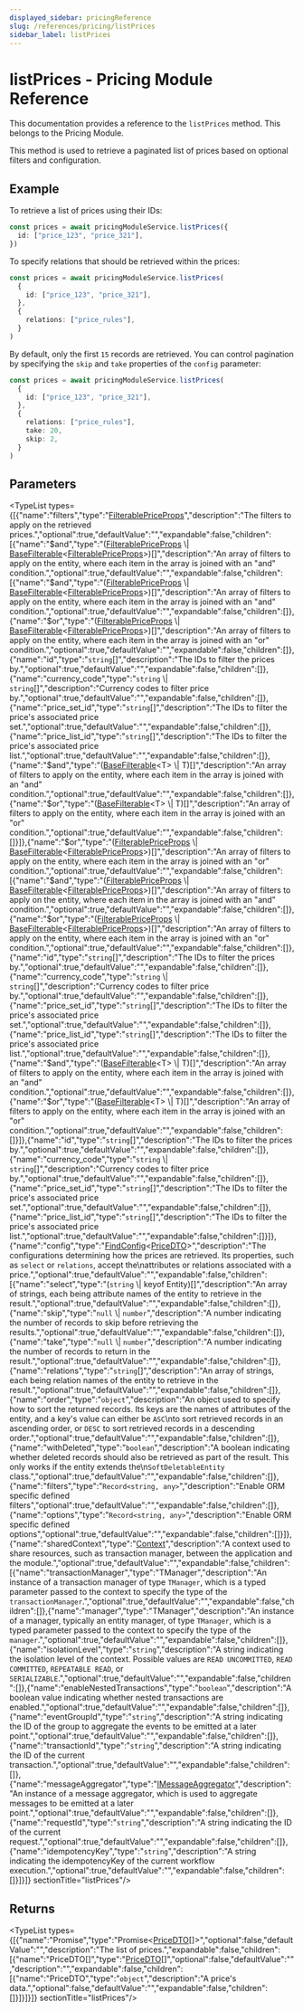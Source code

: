 ```yaml
---
displayed_sidebar: pricingReference
slug: /references/pricing/listPrices
sidebar_label: listPrices
---
```



# listPrices - Pricing Module Reference

This documentation provides a reference to the `listPrices` method. This belongs to the Pricing Module.

This method is used to retrieve a paginated list of prices based on optional filters and configuration.

## Example

To retrieve a list of prices using their IDs:

```ts
const prices = await pricingModuleService.listPrices({
  id: ["price_123", "price_321"],
})
```

To specify relations that should be retrieved within the prices:

```ts
const prices = await pricingModuleService.listPrices(
  {
    id: ["price_123", "price_321"],
  },
  {
    relations: ["price_rules"],
  }
)
```

By default, only the first `15` records are retrieved. You can control pagination by specifying the `skip` and `take` properties of the `config` parameter:

```ts
const prices = await pricingModuleService.listPrices(
  {
    id: ["price_123", "price_321"],
  },
  {
    relations: ["price_rules"],
    take: 20,
    skip: 2,
  }
)
```

## Parameters

<TypeList types={[{"name":"filters","type":"[FilterablePriceProps](../../../interfaces/pricing.FilterablePriceProps/page.mdx)","description":"The filters to apply on the retrieved prices.","optional":true,"defaultValue":"","expandable":false,"children":[{"name":"$and","type":"([FilterablePriceProps](../../../interfaces/pricing.FilterablePriceProps/page.mdx) \\| [BaseFilterable](../../../interfaces/pricing.BaseFilterable/page.mdx)&#60;[FilterablePriceProps](../../../interfaces/pricing.FilterablePriceProps/page.mdx)&#62;)[]","description":"An array of filters to apply on the entity, where each item in the array is joined with an \"and\" condition.","optional":true,"defaultValue":"","expandable":false,"children":[{"name":"$and","type":"([FilterablePriceProps](../../../interfaces/pricing.FilterablePriceProps/page.mdx) \\| [BaseFilterable](../../../interfaces/pricing.BaseFilterable/page.mdx)&#60;[FilterablePriceProps](../../../interfaces/pricing.FilterablePriceProps/page.mdx)&#62;)[]","description":"An array of filters to apply on the entity, where each item in the array is joined with an \"and\" condition.","optional":true,"defaultValue":"","expandable":false,"children":[]},{"name":"$or","type":"([FilterablePriceProps](../../../interfaces/pricing.FilterablePriceProps/page.mdx) \\| [BaseFilterable](../../../interfaces/pricing.BaseFilterable/page.mdx)&#60;[FilterablePriceProps](../../../interfaces/pricing.FilterablePriceProps/page.mdx)&#62;)[]","description":"An array of filters to apply on the entity, where each item in the array is joined with an \"or\" condition.","optional":true,"defaultValue":"","expandable":false,"children":[]},{"name":"id","type":"`string`[]","description":"The IDs to filter the prices by.","optional":true,"defaultValue":"","expandable":false,"children":[]},{"name":"currency_code","type":"`string` \\| `string`[]","description":"Currency codes to filter price by.","optional":true,"defaultValue":"","expandable":false,"children":[]},{"name":"price_set_id","type":"`string`[]","description":"The IDs to filter the price's associated price set.","optional":true,"defaultValue":"","expandable":false,"children":[]},{"name":"price_list_id","type":"`string`[]","description":"The IDs to filter the price's associated price list.","optional":true,"defaultValue":"","expandable":false,"children":[]},{"name":"$and","type":"([BaseFilterable](../../../interfaces/pricing.BaseFilterable/page.mdx)&#60;T&#62; \\| T)[]","description":"An array of filters to apply on the entity, where each item in the array is joined with an \"and\" condition.","optional":true,"defaultValue":"","expandable":false,"children":[]},{"name":"$or","type":"([BaseFilterable](../../../interfaces/pricing.BaseFilterable/page.mdx)&#60;T&#62; \\| T)[]","description":"An array of filters to apply on the entity, where each item in the array is joined with an \"or\" condition.","optional":true,"defaultValue":"","expandable":false,"children":[]}]},{"name":"$or","type":"([FilterablePriceProps](../../../interfaces/pricing.FilterablePriceProps/page.mdx) \\| [BaseFilterable](../../../interfaces/pricing.BaseFilterable/page.mdx)&#60;[FilterablePriceProps](../../../interfaces/pricing.FilterablePriceProps/page.mdx)&#62;)[]","description":"An array of filters to apply on the entity, where each item in the array is joined with an \"or\" condition.","optional":true,"defaultValue":"","expandable":false,"children":[{"name":"$and","type":"([FilterablePriceProps](../../../interfaces/pricing.FilterablePriceProps/page.mdx) \\| [BaseFilterable](../../../interfaces/pricing.BaseFilterable/page.mdx)&#60;[FilterablePriceProps](../../../interfaces/pricing.FilterablePriceProps/page.mdx)&#62;)[]","description":"An array of filters to apply on the entity, where each item in the array is joined with an \"and\" condition.","optional":true,"defaultValue":"","expandable":false,"children":[]},{"name":"$or","type":"([FilterablePriceProps](../../../interfaces/pricing.FilterablePriceProps/page.mdx) \\| [BaseFilterable](../../../interfaces/pricing.BaseFilterable/page.mdx)&#60;[FilterablePriceProps](../../../interfaces/pricing.FilterablePriceProps/page.mdx)&#62;)[]","description":"An array of filters to apply on the entity, where each item in the array is joined with an \"or\" condition.","optional":true,"defaultValue":"","expandable":false,"children":[]},{"name":"id","type":"`string`[]","description":"The IDs to filter the prices by.","optional":true,"defaultValue":"","expandable":false,"children":[]},{"name":"currency_code","type":"`string` \\| `string`[]","description":"Currency codes to filter price by.","optional":true,"defaultValue":"","expandable":false,"children":[]},{"name":"price_set_id","type":"`string`[]","description":"The IDs to filter the price's associated price set.","optional":true,"defaultValue":"","expandable":false,"children":[]},{"name":"price_list_id","type":"`string`[]","description":"The IDs to filter the price's associated price list.","optional":true,"defaultValue":"","expandable":false,"children":[]},{"name":"$and","type":"([BaseFilterable](../../../interfaces/pricing.BaseFilterable/page.mdx)&#60;T&#62; \\| T)[]","description":"An array of filters to apply on the entity, where each item in the array is joined with an \"and\" condition.","optional":true,"defaultValue":"","expandable":false,"children":[]},{"name":"$or","type":"([BaseFilterable](../../../interfaces/pricing.BaseFilterable/page.mdx)&#60;T&#62; \\| T)[]","description":"An array of filters to apply on the entity, where each item in the array is joined with an \"or\" condition.","optional":true,"defaultValue":"","expandable":false,"children":[]}]},{"name":"id","type":"`string`[]","description":"The IDs to filter the prices by.","optional":true,"defaultValue":"","expandable":false,"children":[]},{"name":"currency_code","type":"`string` \\| `string`[]","description":"Currency codes to filter price by.","optional":true,"defaultValue":"","expandable":false,"children":[]},{"name":"price_set_id","type":"`string`[]","description":"The IDs to filter the price's associated price set.","optional":true,"defaultValue":"","expandable":false,"children":[]},{"name":"price_list_id","type":"`string`[]","description":"The IDs to filter the price's associated price list.","optional":true,"defaultValue":"","expandable":false,"children":[]}]},{"name":"config","type":"[FindConfig](../../../interfaces/pricing.FindConfig/page.mdx)&#60;[PriceDTO](../../../interfaces/pricing.PriceDTO/page.mdx)&#62;","description":"The configurations determining how the prices are retrieved. Its properties, such as `select` or `relations`, accept the\nattributes or relations associated with a price.","optional":true,"defaultValue":"","expandable":false,"children":[{"name":"select","type":"(`string` \\| keyof Entity)[]","description":"An array of strings, each being attribute names of the entity to retrieve in the result.","optional":true,"defaultValue":"","expandable":false,"children":[]},{"name":"skip","type":"`null` \\| `number`","description":"A number indicating the number of records to skip before retrieving the results.","optional":true,"defaultValue":"","expandable":false,"children":[]},{"name":"take","type":"`null` \\| `number`","description":"A number indicating the number of records to return in the result.","optional":true,"defaultValue":"","expandable":false,"children":[]},{"name":"relations","type":"`string`[]","description":"An array of strings, each being relation names of the entity to retrieve in the result.","optional":true,"defaultValue":"","expandable":false,"children":[]},{"name":"order","type":"`object`","description":"An object used to specify how to sort the returned records. Its keys are the names of attributes of the entity, and a key's value can either be `ASC`\nto sort retrieved records in an ascending order, or `DESC` to sort retrieved records in a descending order.","optional":true,"defaultValue":"","expandable":false,"children":[]},{"name":"withDeleted","type":"`boolean`","description":"A boolean indicating whether deleted records should also be retrieved as part of the result. This only works if the entity extends the\n`SoftDeletableEntity` class.","optional":true,"defaultValue":"","expandable":false,"children":[]},{"name":"filters","type":"`Record<string, any>`","description":"Enable ORM specific defined filters","optional":true,"defaultValue":"","expandable":false,"children":[]},{"name":"options","type":"`Record<string, any>`","description":"Enable ORM specific defined options","optional":true,"defaultValue":"","expandable":false,"children":[]}]},{"name":"sharedContext","type":"[Context](../../../interfaces/pricing.Context/page.mdx)","description":"A context used to share resources, such as transaction manager, between the application and the module.","optional":true,"defaultValue":"","expandable":false,"children":[{"name":"transactionManager","type":"TManager","description":"An instance of a transaction manager of type `TManager`, which is a typed parameter passed to the context to specify the type of the `transactionManager`.","optional":true,"defaultValue":"","expandable":false,"children":[]},{"name":"manager","type":"TManager","description":"An instance of a manager, typically an entity manager, of type `TManager`, which is a typed parameter passed to the context to specify the type of the `manager`.","optional":true,"defaultValue":"","expandable":false,"children":[]},{"name":"isolationLevel","type":"`string`","description":"A string indicating the isolation level of the context. Possible values are `READ UNCOMMITTED`, `READ COMMITTED`, `REPEATABLE READ`, or `SERIALIZABLE`.","optional":true,"defaultValue":"","expandable":false,"children":[]},{"name":"enableNestedTransactions","type":"`boolean`","description":"A boolean value indicating whether nested transactions are enabled.","optional":true,"defaultValue":"","expandable":false,"children":[]},{"name":"eventGroupId","type":"`string`","description":"A string indicating the ID of the group to aggregate the events to be emitted at a later point.","optional":true,"defaultValue":"","expandable":false,"children":[]},{"name":"transactionId","type":"`string`","description":"A string indicating the ID of the current transaction.","optional":true,"defaultValue":"","expandable":false,"children":[]},{"name":"messageAggregator","type":"[IMessageAggregator](../../../interfaces/pricing.IMessageAggregator/page.mdx)","description":"An instance of a message aggregator, which is used to aggregate messages to be emitted at a later point.","optional":true,"defaultValue":"","expandable":false,"children":[]},{"name":"requestId","type":"`string`","description":"A string indicating the ID of the current request.","optional":true,"defaultValue":"","expandable":false,"children":[]},{"name":"idempotencyKey","type":"`string`","description":"A string indicating the idempotencyKey of the current workflow execution.","optional":true,"defaultValue":"","expandable":false,"children":[]}]}]}  sectionTitle="listPrices"/>

## Returns

<TypeList types={[{"name":"Promise","type":"Promise&#60;[PriceDTO](../../../interfaces/pricing.PriceDTO/page.mdx)[]&#62;","optional":false,"defaultValue":"","description":"The list of prices.","expandable":false,"children":[{"name":"PriceDTO[]","type":"[PriceDTO](../../../interfaces/pricing.PriceDTO/page.mdx)[]","optional":false,"defaultValue":"","description":"","expandable":false,"children":[{"name":"PriceDTO","type":"`object`","description":"A price's data.","optional":false,"defaultValue":"","expandable":false,"children":[]}]}]}]}  sectionTitle="listPrices"/>
